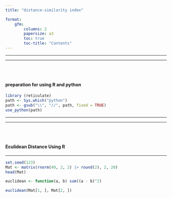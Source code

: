```yaml
---
title: "distance-similarity index"

format:
    gfm: 
        columns: 2
        papersize: a3
        toc: true
        toc-title: "Contents"
---
```


<hr><hr>
<br><br>


#### preparation for using R and python 

```r
library (reticulate)
path <- Sys.which("python")
path <- gsub("\\", "//", path, fixed = TRUE)
use_python(path)

```

<hr><hr>
<br><br>


#### Eculidean Distance Using R
<hr>

```r

set.seed(123)
Mat <- matrix(rnorm(40, 2, 2) |> round(2), 2, 20)
head(Mat)

euclidean <- function(a, b) sum((a - b)^2)

euclidean(Mat[1, ], Mat[2, ])

```


